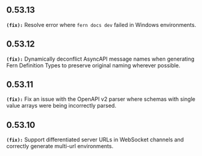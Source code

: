 ## 0.53.13
**`(fix):`** Resolve error where `fern docs dev` failed in Windows environments.


## 0.53.12
**`(fix):`** Dynamically deconflict AsyncAPI message names when generating Fern Definition Types to preserve original naming
wherever possible.


## 0.53.11
**`(fix):`** Fix an issue with the OpenAPI v2 parser where schemas with single value arrays were being incorrectly parsed.


## 0.53.10
**`(fix):`** Support differentiated server URLs in WebSocket channels and correctly generate multi-url environments.


